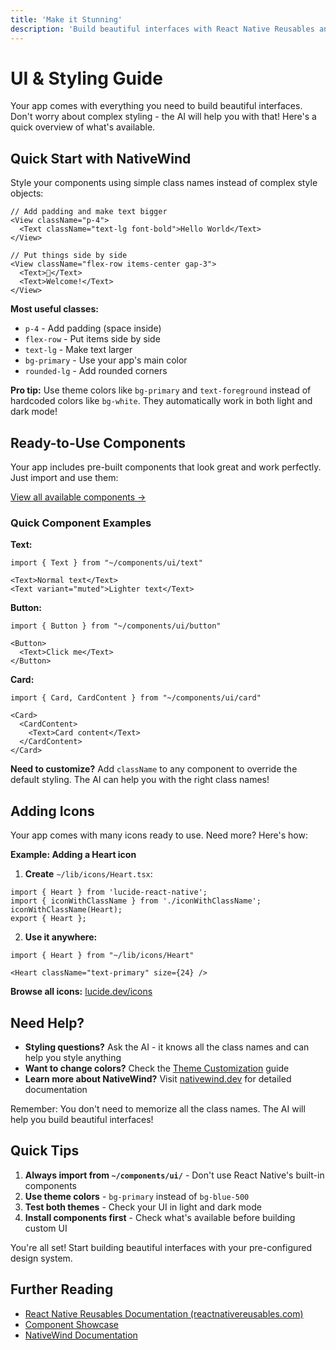 ```yaml
---
title: 'Make it Stunning'
description: 'Build beautiful interfaces with React Native Reusables and your pre-configured design system'
---
```


# UI & Styling Guide

Your app comes with everything you need to build beautiful interfaces. Don't worry about complex styling - the AI will help you with that! Here's a quick overview of what's available.

## Quick Start with NativeWind

Style your components using simple class names instead of complex style objects:

```tsx
// Add padding and make text bigger
<View className="p-4">
  <Text className="text-lg font-bold">Hello World</Text>
</View>

// Put things side by side
<View className="flex-row items-center gap-3">
  <Text>👋</Text>
  <Text>Welcome!</Text>
</View>
```

**Most useful classes:**
- `p-4` - Add padding (space inside)
- `flex-row` - Put items side by side
- `text-lg` - Make text larger
- `bg-primary` - Use your app's main color
- `rounded-lg` - Add rounded corners

**Pro tip:** Use theme colors like `bg-primary` and `text-foreground` instead of hardcoded colors like `bg-white`. They automatically work in both light and dark mode!

## Ready-to-Use Components

Your app includes pre-built components that look great and work perfectly. Just import and use them:

[View all available components →](https://www.reactnativereusables.com/)

### Quick Component Examples

**Text:**
```tsx
import { Text } from "~/components/ui/text"

<Text>Normal text</Text>
<Text variant="muted">Lighter text</Text>
```

**Button:**
```tsx
import { Button } from "~/components/ui/button"

<Button>
  <Text>Click me</Text>
</Button>
```

**Card:**
```tsx
import { Card, CardContent } from "~/components/ui/card"

<Card>
  <CardContent>
    <Text>Card content</Text>
  </CardContent>
</Card>
```

**Need to customize?** Add `className` to any component to override the default styling. The AI can help you with the right class names!

## Adding Icons

Your app comes with many icons ready to use. Need more? Here's how:

**Example: Adding a Heart icon**

1. **Create** `~/lib/icons/Heart.tsx`:
```tsx
import { Heart } from 'lucide-react-native';
import { iconWithClassName } from './iconWithClassName';
iconWithClassName(Heart);
export { Heart };
```

2. **Use it anywhere:**
```tsx
import { Heart } from "~/lib/icons/Heart"

<Heart className="text-primary" size={24} />
```

**Browse all icons:** [lucide.dev/icons](https://lucide.dev/icons/)

## Need Help?

- **Styling questions?** Ask the AI - it knows all the class names and can help you style anything
- **Want to change colors?** Check the [Theme Customization](/features/theme-customization) guide
- **Learn more about NativeWind?** Visit [nativewind.dev](https://nativewind.dev) for detailed documentation

Remember: You don't need to memorize all the class names. The AI will help you build beautiful interfaces!

## Quick Tips

1. **Always import from `~/components/ui/`** - Don't use React Native's built-in components
2. **Use theme colors** - `bg-primary` instead of `bg-blue-500`
3. **Test both themes** - Check your UI in light and dark mode
4. **Install components first** - Check what's available before building custom UI

You're all set! Start building beautiful interfaces with your pre-configured design system.

## Further Reading

- [React Native Reusables Documentation (reactnativereusables.com)](https://www.reactnativereusables.com/)
- [Component Showcase](https://rnr-showcase.vercel.app/components)
- [NativeWind Documentation](https://www.nativewind.dev/)
